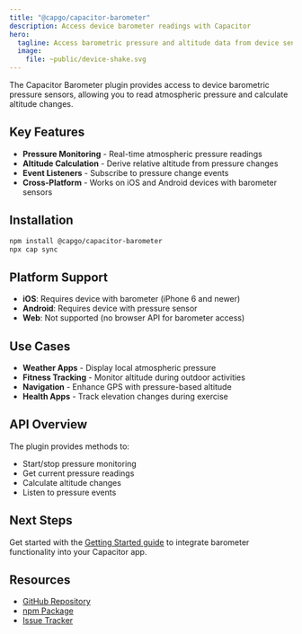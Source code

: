 ```yaml
---
title: "@capgo/capacitor-barometer"
description: Access device barometer readings with Capacitor
hero:
  tagline: Access barometric pressure and altitude data from device sensors
  image:
    file: ~public/device-shake.svg
---
```


The Capacitor Barometer plugin provides access to device barometric pressure sensors, allowing you to read atmospheric pressure and calculate altitude changes.

## Key Features

- **Pressure Monitoring** - Real-time atmospheric pressure readings
- **Altitude Calculation** - Derive relative altitude from pressure changes
- **Event Listeners** - Subscribe to pressure change events
- **Cross-Platform** - Works on iOS and Android devices with barometer sensors

## Installation

```bash
npm install @capgo/capacitor-barometer
npx cap sync
```

## Platform Support

- **iOS**: Requires device with barometer (iPhone 6 and newer)
- **Android**: Requires device with pressure sensor
- **Web**: Not supported (no browser API for barometer access)

## Use Cases

- **Weather Apps** - Display local atmospheric pressure
- **Fitness Tracking** - Monitor altitude during outdoor activities
- **Navigation** - Enhance GPS with pressure-based altitude
- **Health Apps** - Track elevation changes during exercise

## API Overview

The plugin provides methods to:
- Start/stop pressure monitoring
- Get current pressure readings
- Calculate altitude changes
- Listen to pressure events

## Next Steps

Get started with the [Getting Started guide](/docs/plugins/barometer/getting-started) to integrate barometer functionality into your Capacitor app.

## Resources

- [GitHub Repository](https://github.com/Cap-go/capacitor-barometer)
- [npm Package](https://www.npmjs.com/package/@capgo/capacitor-barometer)
- [Issue Tracker](https://github.com/Cap-go/capacitor-barometer/issues)
